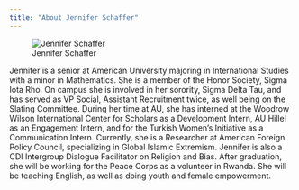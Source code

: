 ```yaml
---
title: "About Jennifer Schaffer"
---
```


![Jennifer Schaffer](/Users/Jennifer/Documents/Website/jennifer.png)

Jennifer is a senior at American University majoring in International Studies with a minor in Mathematics. She is a member of the Honor Society, Sigma Iota Rho. On campus she is involved in her sorority, Sigma Delta Tau, and has served as VP Social, Assistant Recruitment twice, as well being on the Slating Committee. During her time at AU, she has interned at the Woodrow Wilson International Center for Scholars as a Development Intern, AU Hillel as an Engagement Intern, and for the Turkish Women’s Initiative as a Communication Intern. Currently, she is a Researcher at American Foreign Policy Council, specializing in Global Islamic Extremism. Jennifer is also a CDI Intergroup Dialogue Facilitator on Religion and Bias. After graduation, she will be working for the Peace Corps as a volunteer in Rwanda. She will be teaching English, as well as doing youth and female empowerment. 